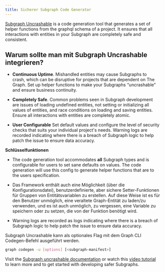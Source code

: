 ```yaml
---
title: Sicherer Subgraph Code Generator
---
```


[Subgraph Uncrashable](https://float-capital.github.io/float-subgraph-uncrashable/) is a code generation tool that generates a set of helper functions from the graphql schema of a project. It ensures that all interactions with entities in your Subgraph are completely safe and consistent.

## Warum sollte man mit Subgraph Uncrashable integrieren?

- **Continuous Uptime**. Mishandled entities may cause Subgraphs to crash, which can be disruptive for projects that are dependent on The Graph. Set up helper functions to make your Subgraphs “uncrashable” and ensure business continuity.

- **Completely Safe**. Common problems seen in Subgraph development are issues of loading undefined entities, not setting or initializing all values of entities, and race conditions on loading and saving entities. Ensure all interactions with entities are completely atomic.

- **User Configurable** Set default values and configure the level of security checks that suits your individual project's needs. Warning logs are recorded indicating where there is a breach of Subgraph logic to help patch the issue to ensure data accuracy.

**Schlüsselfunktionen**

- The code generation tool accommodates **all** Subgraph types and is configurable for users to set sane defaults on values. The code generation will use this config to generate helper functions that are to the users specification.

- Das Framework enthält auch eine Möglichkeit (über die Konfigurationsdatei), benutzerdefinierte, aber sichere Setter-Funktionen für Gruppen von Entitätsvariablen zu erstellen. Auf diese Weise ist es für den Benutzer unmöglich, eine veraltete Graph-Entität zu laden/zu verwenden, und es ist auch unmöglich, zu vergessen, eine Variable zu speichern oder zu setzen, die von der Funktion benötigt wird.

- Warning logs are recorded as logs indicating where there is a breach of Subgraph logic to help patch the issue to ensure data accuracy.

Subgraph Uncrashable kann als optionales Flag mit dem Graph CLI Codegen-Befehl ausgeführt werden.

```sh
graph codegen -u [options] [<subgraph-manifest>]
```

Visit the [Subgraph uncrashable documentation](https://float-capital.github.io/float-subgraph-uncrashable/docs/) or watch this [video tutorial](https://float-capital.github.io/float-subgraph-uncrashable/docs/tutorial) to learn more and to get started with developing safer Subgraphs.
